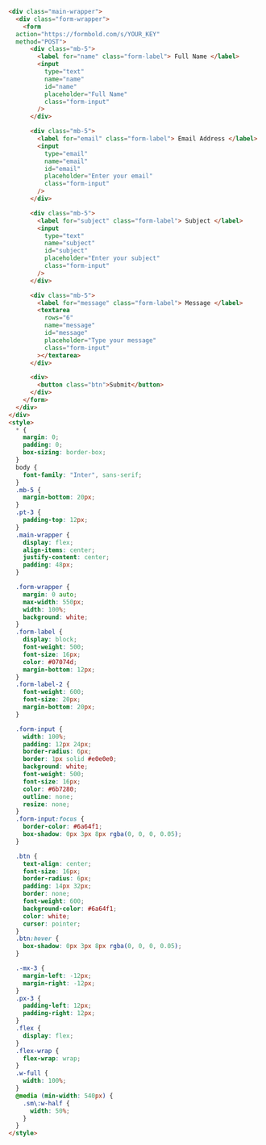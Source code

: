 ```html
<div class="main-wrapper">
  <div class="form-wrapper">
    <form
  action="https://formbold.com/s/YOUR_KEY"
  method="POST">
      <div class="mb-5">
        <label for="name" class="form-label"> Full Name </label>
        <input
          type="text"
          name="name"
          id="name"
          placeholder="Full Name"
          class="form-input"
        />
      </div>

      <div class="mb-5">
        <label for="email" class="form-label"> Email Address </label>
        <input
          type="email"
          name="email"
          id="email"
          placeholder="Enter your email"
          class="form-input"
        />
      </div>

      <div class="mb-5">
        <label for="subject" class="form-label"> Subject </label>
        <input
          type="text"
          name="subject"
          id="subject"
          placeholder="Enter your subject"
          class="form-input"
        />
      </div>

      <div class="mb-5">
        <label for="message" class="form-label"> Message </label>
        <textarea
          rows="6"
          name="message"
          id="message"
          placeholder="Type your message"
          class="form-input"
        ></textarea>
      </div>

      <div>
        <button class="btn">Submit</button>
      </div>
    </form>
  </div>
</div>
<style>
  * {
    margin: 0;
    padding: 0;
    box-sizing: border-box;
  }
  body {
    font-family: "Inter", sans-serif;
  }
  .mb-5 {
    margin-bottom: 20px;
  }
  .pt-3 {
    padding-top: 12px;
  }
  .main-wrapper {
    display: flex;
    align-items: center;
    justify-content: center;
    padding: 48px;
  }

  .form-wrapper {
    margin: 0 auto;
    max-width: 550px;
    width: 100%;
    background: white;
  }
  .form-label {
    display: block;
    font-weight: 500;
    font-size: 16px;
    color: #07074d;
    margin-bottom: 12px;
  }
  .form-label-2 {
    font-weight: 600;
    font-size: 20px;
    margin-bottom: 20px;
  }

  .form-input {
    width: 100%;
    padding: 12px 24px;
    border-radius: 6px;
    border: 1px solid #e0e0e0;
    background: white;
    font-weight: 500;
    font-size: 16px;
    color: #6b7280;
    outline: none;
    resize: none;
  }
  .form-input:focus {
    border-color: #6a64f1;
    box-shadow: 0px 3px 8px rgba(0, 0, 0, 0.05);
  }

  .btn {
    text-align: center;
    font-size: 16px;
    border-radius: 6px;
    padding: 14px 32px;
    border: none;
    font-weight: 600;
    background-color: #6a64f1;
    color: white;
    cursor: pointer;
  }
  .btn:hover {
    box-shadow: 0px 3px 8px rgba(0, 0, 0, 0.05);
  }

  .-mx-3 {
    margin-left: -12px;
    margin-right: -12px;
  }
  .px-3 {
    padding-left: 12px;
    padding-right: 12px;
  }
  .flex {
    display: flex;
  }
  .flex-wrap {
    flex-wrap: wrap;
  }
  .w-full {
    width: 100%;
  }
  @media (min-width: 540px) {
    .sm\:w-half {
      width: 50%;
    }
  }
</style>
```
